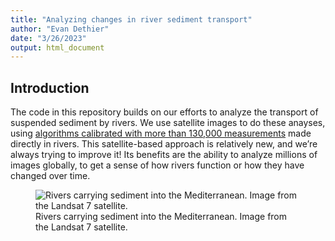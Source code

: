 ```yaml
---
title: "Analyzing changes in river sediment transport"
author: "Evan Dethier"
date: "3/26/2023"
output: html_document
---
```

## Introduction
The code in this repository builds on our efforts to analyze the transport of suspended sediment by rivers. We use satellite images to do these anayses, using [algorithms calibrated with more than 130,000 measurements](https://github.com/evandethier/satellite-ssc) made directly in rivers. This satellite-based approach is relatively new, and we're always trying to improve it! Its benefits are the ability to analyze millions of images globally, to get a sense of how rivers function or how they have changed over time.

![Rivers carrying sediment into the Mediterranean. Image from the Landsat 7 satellite.](visuals/vjose_river_greece_20020312_ls7_composite_small_cropped.png)